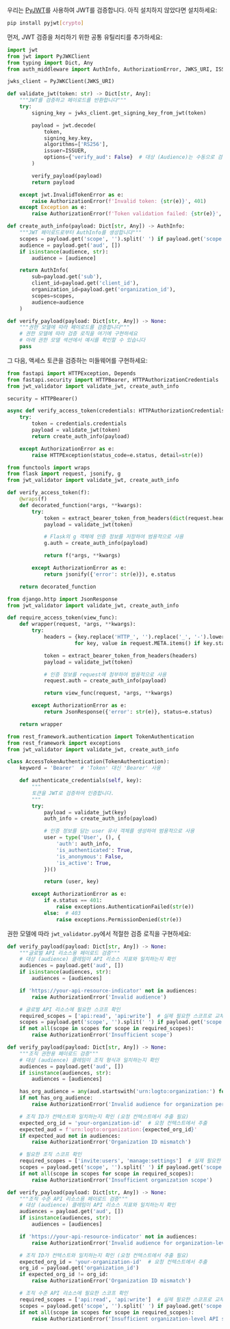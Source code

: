 
우리는 [PyJWT](https://github.com/jpadilla/pyjwt)를 사용하여 JWT를 검증합니다. 아직 설치하지 않았다면 설치하세요:

```bash
pip install pyjwt[crypto]
```

먼저, JWT 검증을 처리하기 위한 공통 유틸리티를 추가하세요:

```py title="jwt_validator.py"
import jwt
from jwt import PyJWKClient
from typing import Dict, Any
from auth_middleware import AuthInfo, AuthorizationError, JWKS_URI, ISSUER

jwks_client = PyJWKClient(JWKS_URI)

def validate_jwt(token: str) -> Dict[str, Any]:
    """JWT를 검증하고 페이로드를 반환합니다"""
    try:
        signing_key = jwks_client.get_signing_key_from_jwt(token)

        payload = jwt.decode(
            token,
            signing_key.key,
            algorithms=['RS256'],
            issuer=ISSUER,
            options={'verify_aud': False}  # 대상 (Audience)는 수동으로 검증합니다
        )

        verify_payload(payload)
        return payload

    except jwt.InvalidTokenError as e:
        raise AuthorizationError(f'Invalid token: {str(e)}', 401)
    except Exception as e:
        raise AuthorizationError(f'Token validation failed: {str(e)}', 401)

def create_auth_info(payload: Dict[str, Any]) -> AuthInfo:
    """JWT 페이로드로부터 AuthInfo를 생성합니다"""
    scopes = payload.get('scope', '').split(' ') if payload.get('scope') else []
    audience = payload.get('aud', [])
    if isinstance(audience, str):
        audience = [audience]

    return AuthInfo(
        sub=payload.get('sub'),
        client_id=payload.get('client_id'),
        organization_id=payload.get('organization_id'),
        scopes=scopes,
        audience=audience
    )

def verify_payload(payload: Dict[str, Any]) -> None:
    """권한 모델에 따라 페이로드를 검증합니다"""
    # 권한 모델에 따라 검증 로직을 여기에 구현하세요
    # 아래 권한 모델 섹션에서 예시를 확인할 수 있습니다
    pass
```

그 다음, 액세스 토큰을 검증하는 미들웨어를 구현하세요:

<Tabs groupId="api-framework">
  <TabItem value="fastapi" label="FastAPI">

```py title="auth_middleware.py"
from fastapi import HTTPException, Depends
from fastapi.security import HTTPBearer, HTTPAuthorizationCredentials
from jwt_validator import validate_jwt, create_auth_info

security = HTTPBearer()

async def verify_access_token(credentials: HTTPAuthorizationCredentials = Depends(security)) -> AuthInfo:
    try:
        token = credentials.credentials
        payload = validate_jwt(token)
        return create_auth_info(payload)

    except AuthorizationError as e:
        raise HTTPException(status_code=e.status, detail=str(e))
```

  </TabItem>
  <TabItem value="flask" label="Flask">

```py title="auth_middleware.py"
from functools import wraps
from flask import request, jsonify, g
from jwt_validator import validate_jwt, create_auth_info

def verify_access_token(f):
    @wraps(f)
    def decorated_function(*args, **kwargs):
        try:
            token = extract_bearer_token_from_headers(dict(request.headers))
            payload = validate_jwt(token)

            # Flask의 g 객체에 인증 정보를 저장하여 범용적으로 사용
            g.auth = create_auth_info(payload)

            return f(*args, **kwargs)

        except AuthorizationError as e:
            return jsonify({'error': str(e)}), e.status

    return decorated_function
```

  </TabItem>
  <TabItem value="django" label="Django">

```py title="auth_middleware.py"
from django.http import JsonResponse
from jwt_validator import validate_jwt, create_auth_info

def require_access_token(view_func):
    def wrapper(request, *args, **kwargs):
        try:
            headers = {key.replace('HTTP_', '').replace('_', '-').lower(): value
                      for key, value in request.META.items() if key.startswith('HTTP_')}

            token = extract_bearer_token_from_headers(headers)
            payload = validate_jwt(token)

            # 인증 정보를 request에 첨부하여 범용적으로 사용
            request.auth = create_auth_info(payload)

            return view_func(request, *args, **kwargs)

        except AuthorizationError as e:
            return JsonResponse({'error': str(e)}, status=e.status)

    return wrapper
```

  </TabItem>
  <TabItem value="django-rest-framework" label="Django REST Framework">

```py title="auth_middleware.py"
from rest_framework.authentication import TokenAuthentication
from rest_framework import exceptions
from jwt_validator import validate_jwt, create_auth_info

class AccessTokenAuthentication(TokenAuthentication):
    keyword = 'Bearer'  # 'Token' 대신 'Bearer' 사용

    def authenticate_credentials(self, key):
        """
        토큰을 JWT로 검증하여 인증합니다.
        """
        try:
            payload = validate_jwt(key)
            auth_info = create_auth_info(payload)

            # 인증 정보를 담는 user 유사 객체를 생성하여 범용적으로 사용
            user = type('User', (), {
                'auth': auth_info,
                'is_authenticated': True,
                'is_anonymous': False,
                'is_active': True,
            })()

            return (user, key)

        except AuthorizationError as e:
            if e.status == 401:
                raise exceptions.AuthenticationFailed(str(e))
            else:  # 403
                raise exceptions.PermissionDenied(str(e))
```

  </TabItem>
</Tabs>

권한 모델에 따라 `jwt_validator.py`에서 적절한 검증 로직을 구현하세요:

<Tabs groupId="permission-models">
<TabItem value="global-api-resources" label="글로벌 API 리소스">

```py title="jwt_validator.py"
def verify_payload(payload: Dict[str, Any]) -> None:
    """글로벌 API 리소스용 페이로드 검증"""
    # 대상 (audience) 클레임이 API 리소스 지표와 일치하는지 확인
    audiences = payload.get('aud', [])
    if isinstance(audiences, str):
        audiences = [audiences]

    if 'https://your-api-resource-indicator' not in audiences:
        raise AuthorizationError('Invalid audience')

    # 글로벌 API 리소스에 필요한 스코프 확인
    required_scopes = ['api:read', 'api:write']  # 실제 필요한 스코프로 교체하세요
    scopes = payload.get('scope', '').split(' ') if payload.get('scope') else []
    if not all(scope in scopes for scope in required_scopes):
        raise AuthorizationError('Insufficient scope')
```

</TabItem>
<TabItem value="organization-permissions" label="조직 (비-API) 권한">

```py title="jwt_validator.py"
def verify_payload(payload: Dict[str, Any]) -> None:
    """조직 권한용 페이로드 검증"""
    # 대상 (audience) 클레임이 조직 형식과 일치하는지 확인
    audiences = payload.get('aud', [])
    if isinstance(audiences, str):
        audiences = [audiences]

    has_org_audience = any(aud.startswith('urn:logto:organization:') for aud in audiences)
    if not has_org_audience:
        raise AuthorizationError('Invalid audience for organization permissions')

    # 조직 ID가 컨텍스트와 일치하는지 확인 (요청 컨텍스트에서 추출 필요)
    expected_org_id = 'your-organization-id'  # 요청 컨텍스트에서 추출
    expected_aud = f'urn:logto:organization:{expected_org_id}'
    if expected_aud not in audiences:
        raise AuthorizationError('Organization ID mismatch')

    # 필요한 조직 스코프 확인
    required_scopes = ['invite:users', 'manage:settings']  # 실제 필요한 스코프로 교체하세요
    scopes = payload.get('scope', '').split(' ') if payload.get('scope') else []
    if not all(scope in scopes for scope in required_scopes):
        raise AuthorizationError('Insufficient organization scope')
```

</TabItem>
<TabItem value="organization-level-api-resources" label="조직 수준 API 리소스">

```py title="jwt_validator.py"
def verify_payload(payload: Dict[str, Any]) -> None:
    """조직 수준 API 리소스용 페이로드 검증"""
    # 대상 (audience) 클레임이 API 리소스 지표와 일치하는지 확인
    audiences = payload.get('aud', [])
    if isinstance(audiences, str):
        audiences = [audiences]

    if 'https://your-api-resource-indicator' not in audiences:
        raise AuthorizationError('Invalid audience for organization-level API resources')

    # 조직 ID가 컨텍스트와 일치하는지 확인 (요청 컨텍스트에서 추출 필요)
    expected_org_id = 'your-organization-id'  # 요청 컨텍스트에서 추출
    org_id = payload.get('organization_id')
    if expected_org_id != org_id:
        raise AuthorizationError('Organization ID mismatch')

    # 조직 수준 API 리소스에 필요한 스코프 확인
    required_scopes = ['api:read', 'api:write']  # 실제 필요한 스코프로 교체하세요
    scopes = payload.get('scope', '').split(' ') if payload.get('scope') else []
    if not all(scope in scopes for scope in required_scopes):
        raise AuthorizationError('Insufficient organization-level API scopes')
```

</TabItem>
</Tabs>
